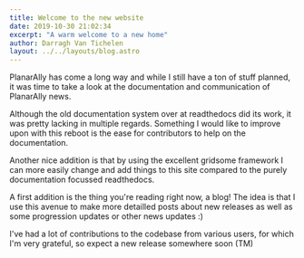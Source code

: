 ```yaml
---
title: Welcome to the new website
date: 2019-10-30 21:02:34
excerpt: "A warm welcome to a new home"
author: Darragh Van Tichelen
layout: ../../layouts/blog.astro
---
```


PlanarAlly has come a long way and while I still have a ton of stuff planned, it was time to take a look at the documentation and communication of PlanarAlly news.

Although the old documentation system over at readthedocs did its work, it was pretty lacking in multiple regards.
Something I would like to improve upon with this reboot is the ease for contributors to help on the documentation.

Another nice addition is that by using the excellent gridsome framework I can more easily change and add things to this site compared to the purely documentation focussed readthedocs.

A first addition is the thing you're reading right now, a blog! The idea is that I use this avenue to make more detailled posts about new releases as well as some progression updates or other news updates :\)

I've had a lot of contributions to the codebase from various users, for which I'm very grateful, so expect a new release somewhere soon \(TM\)
